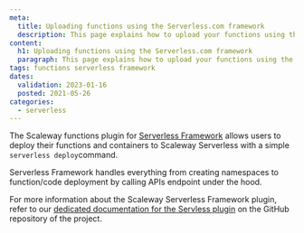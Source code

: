```yaml
---
meta:
  title: Uploading functions using the Serverless.com framework
  description: This page explains how to upload your functions using the Serverless.com framework.
content:
  h1: Uploading functions using the Serverless.com framework
  paragraph: This page explains how to upload your functions using the Serverless.com framework.
tags: functions serverless framework
dates:
  validation: 2023-01-16
  posted: 2021-05-26
categories:
  - serverless
---
```



The Scaleway functions plugin for [Serverless Framework](https://serverless.com/) allows users to deploy their functions and containers to Scaleway Serverless with a simple `serverless deploy`command.

Serverless Framework handles everything from creating namespaces to function/code deployment by calling APIs endpoint under the hood.

For more information about the Scaleway Serverless Framework plugin, refer to our [dedicated documentation for the Servless plugin](https://github.com/scaleway/serverless-scaleway-functions) on the GitHub repository of the project.
